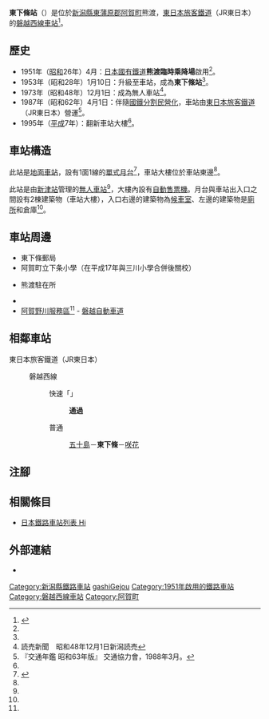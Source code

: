 {{NoteTA|G1=Transport
|T=zh-hans:东下条站;zh-hk:東下條站;zh-tw:東下條車站;
|1=zh-hans:东下条站;zh-hk:東下條站;zh-tw:東下條車站;
}}
{{Infobox station
|公司色 = green
|站名 = 東下條
|圖片 = higashi-gejo 20040905.jpg
|圖片說明 = 車站大樓（2004年9月）
|日文原名 = 東下条
|平假名 = ひがしげじょう
|羅馬拼音 = Higashi-Gejō
|副站名 = 
|電報略號 = ヒケ
|所在地 = {{JPN}}[[新潟縣|新潟縣]][[東蒲原郡|東蒲原郡]][[阿賀町|阿賀町]]熊渡<ref name="eki"/>
|座標 = {{coord|37|44|12.77|N|139|19|18.62|E|type:railwaystation_region:JP-24|display=inline,title}}
|車站構造 = [[地面車站|地面車站]]
|月台配置 = 1面1線<ref name="zeneki"/>
|啟用年月日 = 1953年（[[昭和|昭和]]28年）1月10日<ref name="eki"/>*
|廢站年月日 = 
|乘客人數 = 
|上下車人次 = 
|統計年度 = 
|轉車 = 
|全寬備註 = [[無人車站|無人車站]]<ref name="zeneki"/>（設有自動售票機）<br>* 在1951年以熊渡臨時乘降場的名義啟用<ref name="zeneki"/>。
|adjacent = {{Adjacent stations|system=東日本旅客鐵道|line=磐越西線|left=五十島|right=咲花|note-left=3.9km|note-mid=距離[[郡山站_(福島縣)|郡山]]152.5km|note-right=3.1km}}
}}
'''東下條站'''（{{jpn|j=東下条駅|hg=ひがしげじょうえき|rm=Higashi-Gejō eki|f=y}}）是位於[[新潟縣|新潟縣]][[東蒲原郡|東蒲原郡]][[阿賀町|阿賀町]]熊渡，[[東日本旅客鐵道|東日本旅客鐵道]]（JR東日本）的[[磐越西線|磐越西線]][[鐵路車站|車站]]<ref name="eki">{{Cite web |url=http://www.jreast.co.jp/estation/station/info.aspx?StationCd=1279 |title=JR東日本：各駅情報(東下条駅) |publisher=東日本旅客鉄道 |language=ja |access-date=2021-01-29 |archive-date=2021-02-03 |archive-url=https://web.archive.org/web/20210203015804/https://www.jreast.co.jp/estation/station/info.aspx?StationCd=1279 |dead-url=no }}</ref>。

== 歷史 ==
* 1951年（[[昭和|昭和]]26年）4月：[[日本國有鐵道|日本國有鐵道]]'''熊渡臨時乘降場'''啟用<ref name="zeneki"/>。
* 1953年（昭和28年）1月10日：升級至車站，成為'''東下條站'''<ref name="eki"/>。
* 1973年（昭和48年）12月1日：成為無人車站<ref>読売新聞　昭和48年12月1日新潟読売</ref>。
* 1987年（昭和62年）4月1日：伴隨[[國鐵分割民營化|國鐵分割民營化]]，車站由[[東日本旅客鐵道|東日本旅客鐵道]]（JR東日本）營運<ref name="trafic-yearbook-1988">『交通年鑑 昭和63年版』 交通協力會，1988年3月。</ref>。
* 1995年（[[平成|平成]]7年）：翻新車站大樓<ref name="zeneki"/>。

== 車站構造 ==
此站是[[地面車站|地面車站]]，設有1面1線的[[單式月台|單式月台]]<ref name="zeneki">{{Cite journal|date = 2013-08-04 |journal = 週刊JR全駅・全車両基地 |issue = 50 |page = 25 |publisher = 朝日新聞出版  |accessdate = 2014-10-25|language=ja}}</ref>，車站大樓位於車站東邊<ref name="zeneki" />。

此站是由[[新津站_(日本)|新津站]]管理的[[無人車站|無人車站]]<ref name="zeneki"/>，大樓內設有[[自動售票機|自動售票機]]。月台與車站出入口之間設有2棟建築物（車站大樓），入口右邊的建築物為[[候車室|候車室]]、左邊的建築物是[[廁所|廁所]]和倉庫<ref name="zeneki"/>。

== 車站周邊 ==
* 東下條郵局
* 阿賀町立下条小學（在平成17年與三川小學合併後關校）
* {{Translink|ja|津川警察署|津川警署}}熊渡駐在所　
* {{Translink|ja|国道49号|國道49號}}
* [[阿賀野川服務區|阿賀野川服務區]]<ref name="zeneki"/> - [[磐越自動車道|磐越自動車道]]

== 相鄰車站 ==
; 東日本旅客鐵道（JR東日本）
: {{Color|#cb7b35|■}}磐越西線
:: {{Color|red|□}}快速「{{Translink|ja|あがの (列車)|阿賀野號列車|阿賀野}}」
::: '''通過'''
:: {{Color|gray|■}}普通
::: [[五十島站|五十島]]－'''東下條'''－[[咲花站|咲花]]
== 注腳 ==
{{Reflist}}
== 相關條目 ==
{{commonscat|Higashi-Gejō Station}}
* [[日本鐵路車站列表_Hi|日本鐵路車站列表 Hi]]
== 外部連結==
*{{外部連結/JR東日本車站|1279|東下條}}{{ja icon}}
{{磐越西線 (森與水與浪漫之鐵道)}}
{{DEFAULTSORT:Higashi-Gejo}}
[[Category:新潟縣鐵路車站|Category:新潟縣鐵路車站]]
[[Category:日本鐵路車站_Hi|gashiGejou]]
[[Category:1951年啟用的鐵路車站|Category:1951年啟用的鐵路車站]]
[[Category:磐越西線車站|Category:磐越西線車站]]
[[Category:阿賀町|Category:阿賀町]]